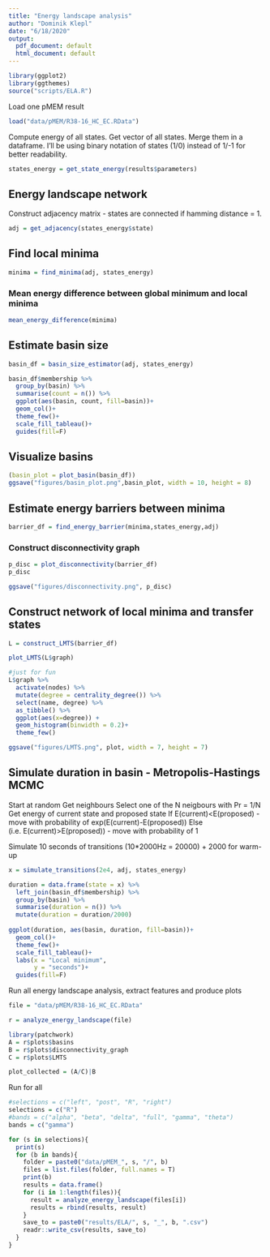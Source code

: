 ```yaml
---
title: "Energy landscape analysis"
author: "Dominik Klepl"
date: "6/18/2020"
output:
  pdf_document: default
  html_document: default
---
```


```r
library(ggplot2)
library(ggthemes)
source("scripts/ELA.R")
```


Load one pMEM result
```r
load("data/pMEM/R38-16_HC_EC.RData")
```

Compute energy of all states. Get vector of all states. Merge them in a dataframe. I'll be using binary notation of states (1/0) instead of 1/-1 for better readability.
```r
states_energy = get_state_energy(results$parameters)
```

## Energy landscape network

Construct adjacency matrix - states are connected if hamming distance = 1.
```r
adj = get_adjacency(states_energy$state)
```


## Find local minima
```r
minima = find_minima(adj, states_energy)
```

### Mean energy difference between global minimum and local minima
```r
mean_energy_difference(minima)
```


## Estimate basin size
```r
basin_df = basin_size_estimator(adj, states_energy)

basin_df$membership %>% 
  group_by(basin) %>%
  summarise(count = n()) %>%
  ggplot(aes(basin, count, fill=basin))+
  geom_col()+
  theme_few()+
  scale_fill_tableau()+
  guides(fill=F)
```

## Visualize basins
```r
(basin_plot = plot_basin(basin_df))
ggsave("figures/basin_plot.png",basin_plot, width = 10, height = 8)
```


## Estimate energy barriers between minima
```r
barrier_df = find_energy_barrier(minima,states_energy,adj)
```

### Construct disconnectivity graph
```r
p_disc = plot_disconnectivity(barrier_df)
p_disc

ggsave("figures/disconnectivity.png", p_disc)
```

## Construct network of local minima and transfer states
```r
L = construct_LMTS(barrier_df)

plot_LMTS(L$graph)

#just for fun
L$graph %>%
  activate(nodes) %>%
  mutate(degree = centrality_degree()) %>%
  select(name, degree) %>%
  as_tibble() %>%
  ggplot(aes(x=degree)) +
  geom_histogram(binwidth = 0.2)+
  theme_few()

ggsave("figures/LMTS.png", plot, width = 7, height = 7)
```


## Simulate duration in basin - Metropolis-Hastings MCMC

Start at random
Get neighbours
Select one of the N neigbours with Pr = 1/N
Get energy of current state and proposed state
If E(current)<E(proposed) - move with probability of exp(E(current)-E(proposed))
Else (i.e. E(current)>E(proposed)) - move with probability of 1

Simulate 10 seconds of transitions (10*2000Hz = 20000) + 2000 for warm-up
```r
x = simulate_transitions(2e4, adj, states_energy)

duration = data.frame(state = x) %>%
  left_join(basin_df$membership) %>%
  group_by(basin) %>%
  summarise(duration = n()) %>%
  mutate(duration = duration/2000)
  
ggplot(duration, aes(basin, duration, fill=basin))+
  geom_col()+
  theme_few()+
  scale_fill_tableau()+
  labs(x = "Local minimum",
       y = "seconds")+
  guides(fill=F)
```

Run all energy landscape analysis, extract features and produce plots
```r
file = "data/pMEM/R38-16_HC_EC.RData"

r = analyze_energy_landscape(file)

library(patchwork)
A = r$plots$basins
B = r$plots$disconnectivity_graph
C = r$plots$LMTS

plot_collected = (A/C)|B

```


Run for all
```r
#selections = c("left", "post", "R", "right")
selections = c("R")
#bands = c("alpha", "beta", "delta", "full", "gamma", "theta")
bands = c("gamma")

for (s in selections){
  print(s)
  for (b in bands){
    folder = paste0("data/pMEM_", s, "/", b)
    files = list.files(folder, full.names = T)
    print(b)
    results = data.frame()
    for (i in 1:length(files)){
      result = analyze_energy_landscape(files[i])
      results = rbind(results, result)
    }
    save_to = paste0("results/ELA/", s, "_", b, ".csv")
    readr::write_csv(results, save_to)
  }
}
```

